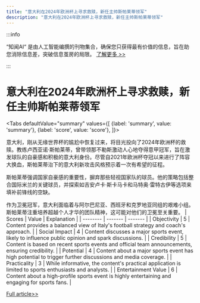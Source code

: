 ```yaml
---
title: "意大利在2024年欧洲杯上寻求救赎，新任主帅斯帕莱蒂领军"
description: "意大利在2024年欧洲杯上寻求救赎，新任主帅斯帕莱蒂领军"
---
```



:::info

“知闻AI“ 是由人工智能编撰的刊物集合，确保您只获得最有价值的信息，旨在助您消除信息差，突破信息茧房的局限。  [了解更多 >>](/)

:::

# 意大利在2024年欧洲杯上寻求救赎，新任主帅斯帕莱蒂领军


<Tabs
	defaultValue="summary"
	values={[
	{label: 'summary', value: 'summary'},
	{label: 'score', value: 'score'},
]}>
<TabItem value="summary">


意大利，刚从无缘世界杯的尴尬中恢复过来，将目光投向了2024年欧洲杯的救赎。教练卢西亚诺·斯帕莱蒂，曾带领那不勒斯激动人心地夺得意甲冠军，旨在激发球队的自豪感和积极的意大利身份。尽管自2021年欧洲杯夺冠以来进行了阵容大换血，斯帕莱蒂治下的意大利新攻击风格预示着一次有希望的征程。

斯帕莱蒂强调国家自豪感的重要性，摒弃那些轻视国家队的球员。他的策略包括整合国际米兰的关键球员，并探索如吉安卢卡·斯卡马卡和马特奥·雷特古伊等选项来填补前锋线的空缺。

作为卫冕冠军，意大利面临着与阿尔巴尼亚、西班牙和克罗地亚同组的艰难小组。斯帕莱蒂注重培养超越个人才华的团队精神，这可能对他们的卫冕至关重要。
</TabItem>
<TabItem value="score">
	| Scores     | Value   | Explanation |
	| -------- | ------- | ------- |
	| Objectivity  | 5    | Content provides a balanced view of Italy's football strategy and coach's approach.    |
	| Social Impact | 4     | Content discusses a major sports event, likely to influence public opinion and spark discussions.    |
	| Credibility    | 5    | Content is based on recent sports events and official team announcements, ensuring credibility.    |
	| Potential    | 4    | Content about a major sports event has high potential to trigger further discussions and media coverage.    |
	| Practicality    | 3    | While informative, the content's practical application is limited to sports enthusiasts and analysts.    |
	| Entertainment Value    | 6    | Content about a high-profile sports event is highly entertaining and engaging for sports fans.    |
</TabItem>
</Tabs>

[Full article>>](https://apnews.com/article/italy-euro-2024-spalletti-f6fdf2a6c26189415ee522394c176ccd)
